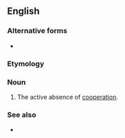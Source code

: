 ==English==

===Alternative forms===
* {{l|en|non-cooperation}}

===Etymology===
{{prefix|en|non|cooperation}}

===Noun===
{{en-noun|-|s}}

# The active absence of [[cooperation]].

===See also===
* {{l|en|civil disobedience}}